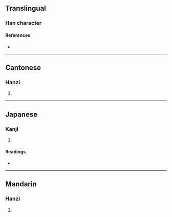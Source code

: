 {{character info/new}}
==Translingual==

===Han character===
{{Han char|rn=64|rad=手|as=11|sn=14|four=50011|canj=QIXP|ids=⿰扌鹿}}

====References====
* {{Han ref|kx=0450.070|dkj=12593|dj=0800.260|hdz=31948.140|uh=645D|ud=25693|bh=E1DC|bd=57820}}

----

==Cantonese==

===Hanzi===
{{yue-hanzi|jyut=[[luk1]], [[luk6]]|y=luk1, luk6}}

# {{defn|lang=yue|sort=手11}}

----

==Japanese==

===Kanji===
{{ja-kanji|grade=|rs=手11}}

# {{defn|lang=ja|sort=手11}}

====Readings====
* {{ja-readings|on=[[ろく]] (roku), [[ろう]] (rō), [[る]] (ru)|kun=[[なごかす]] (nagokasu)}}

----

==Mandarin==

===Hanzi===
{{cmn-hanzi|pin=[[lù]] ([[lu4]])|wg=lu<sup>4</sup>}}

# {{defn|lang=cmn|sort=手11}}